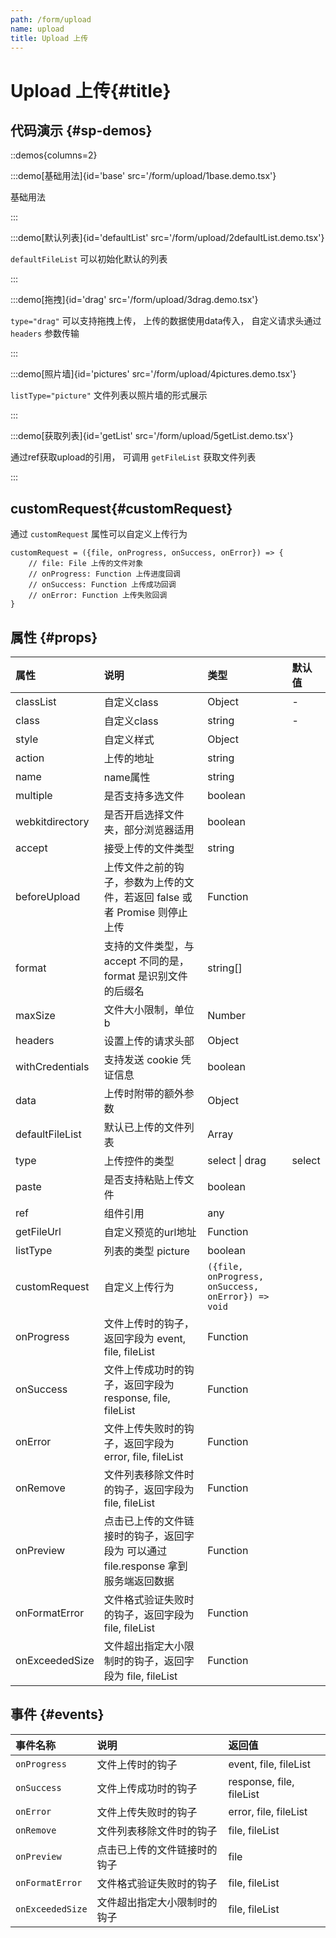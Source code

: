 ```yaml
---
path: /form/upload
name: upload
title: Upload 上传
---
```



<div class="sys-ctx-main-left">

# Upload 上传\{#title\}

## 代码演示 \{#sp-demos\}

::demos{columns=2}

:::demo[基础用法]{id='base' src='/form/upload/1base.demo.tsx'}

基础用法

:::


:::demo[默认列表]{id='defaultList' src='/form/upload/2defaultList.demo.tsx'}

`defaultFileList` 可以初始化默认的列表

:::


:::demo[拖拽]{id='drag' src='/form/upload/3drag.demo.tsx'}

`type="drag"` 可以支持拖拽上传，
上传的数据使用data传入， 自定义请求头通过 `headers` 参数传输

:::


:::demo[照片墙]{id='pictures' src='/form/upload/4pictures.demo.tsx'}

`listType="picture"` 文件列表以照片墙的形式展示

:::


:::demo[获取列表]{id='getList' src='/form/upload/5getList.demo.tsx'}

通过ref获取upload的引用， 可调用 `getFileList` 获取文件列表

:::

## customRequest\{#customRequest\}

通过 `customRequest` 属性可以自定义上传行为

```tsx
customRequest = ({file, onProgress, onSuccess, onError}) => {
    // file: File 上传的文件对象
    // onProgress: Function 上传进度回调
    // onSuccess: Function 上传成功回调
    // onError: Function 上传失败回调
}
```

## 属性 \{#props\}

| 属性 | 说明 | 类型 | 默认值 |
| :--- | :---- | :--- | :--- |
|classList|自定义class|Object|-|
|class|自定义class|string|-|
|style|自定义样式|Object||
|action|上传的地址|string||
|name|name属性|string||
|multiple|是否支持多选文件|boolean||
|webkitdirectory|是否开启选择文件夹，部分浏览器适用|boolean||
|accept|接受上传的文件类型|string||
|beforeUpload|上传文件之前的钩子，参数为上传的文件，若返回 false 或者 Promise 则停止上传|Function||
|format|支持的文件类型，与 accept 不同的是，format 是识别文件的后缀名|string[]||
|maxSize|文件大小限制，单位b|Number||
|headers|设置上传的请求头部|Object||
|withCredentials|支持发送 cookie 凭证信息|boolean||
|data|上传时附带的额外参数|Object||
|defaultFileList|默认已上传的文件列表|Array||
|type|上传控件的类型|select &#124; drag|select|
|paste|是否支持粘贴上传文件|boolean||
|ref|组件引用|any||
|getFileUrl|自定义预览的url地址|Function||
|listType|列表的类型 picture|boolean||
|customRequest|自定义上传行为|`({file, onProgress, onSuccess, onError}) => void`||
|onProgress|文件上传时的钩子，返回字段为 event, file, fileList|Function||
|onSuccess|文件上传成功时的钩子，返回字段为 response, file, fileList|Function||
|onError|文件上传失败时的钩子，返回字段为 error, file, fileList|Function||
|onRemove|文件列表移除文件时的钩子，返回字段为 file, fileList|Function||
|onPreview|点击已上传的文件链接时的钩子，返回字段为 可以通过 file.response 拿到服务端返回数据|Function||
|onFormatError|文件格式验证失败时的钩子，返回字段为 file, fileList|Function||
|onExceededSize|文件超出指定大小限制时的钩子，返回字段为 file, fileList|Function||


## 事件 \{#events\}

| 事件名称 | 说明 | 返回值|
| :--- | :---- | :--- |
|`onProgress`|文件上传时的钩子|event, file, fileList|
|`onSuccess`|文件上传成功时的钩子|response, file, fileList|
|`onError`|文件上传失败时的钩子|error, file, fileList|
|`onRemove`|文件列表移除文件时的钩子|file, fileList|
|`onPreview`|点击已上传的文件链接时的钩子|file|
|`onFormatError`|文件格式验证失败时的钩子|file, fileList|
|`onExceededSize`|文件超出指定大小限制时的钩子|file, fileList|

</div>

